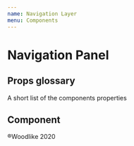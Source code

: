 ```yaml
---
name: Navigation Layer
menu: Components
---
```



# Navigation Panel

## Props glossary

A short list of the components properties

## Component

<Playground>
  <DemoBox>
    <Nav.Layer isExpanded={true}>
      <Nav.LayerList>
        <Nav.Link
          href="#"
          current={false}
          isFocused={false}
          isInverted={true}
          context="panel"
          size="L"
          text="Bikinis"
        />
        <Nav.Link
          href="#"
          current={false}
          isFocused={false}
          isInverted={true}
          context="panel"
          size="L"
          text="One Pieces"
        />
        <Nav.Link
          href="#"
          current={false}
          isFocused={false}
          isInverted={true}
          context="panel"
          size="L"
          text="Yoga & Surf"
        />
        <Nav.Link
          href="#"
          current={false}
          isFocused={false}
          isInverted={true}
          context="panel"
          size="L"
          text="Tanning"
        />
        <Nav.Link
          href="#"
          current={false}
          isFocused={false}
          isInverted={true}
          context="panel"
          size="L"
          text="Healing Flowers"
        />
        <Nav.Link
          href="#"
          current={false}
          isFocused={false}
          isInverted={true}
          context="panel"
          size="L"
          text="The Brand"
        />
      </Nav.LayerList>
      <Nav.LayerList>
        <Nav.Link
          href="#"
          current={false}
          isFocused={false}
          isInverted={true}
          context="panel"
          size="S"
          text="About us"
        />
        <Nav.Link
          href="#"
          current={false}
          isFocused={false}
          isInverted={true}
          context="panel"
          size="S"
          text="Sustainability"
        />
        <Nav.Link href="#" current={false} isFocused={false} isInverted={true} context="panel" size="S" text="Login" />
      </Nav.LayerList>
      <Nav.LayerFooter>®Woodlike 2020</Nav.LayerFooter>
    </Nav.Layer>
  </DemoBox>
</Playground>
